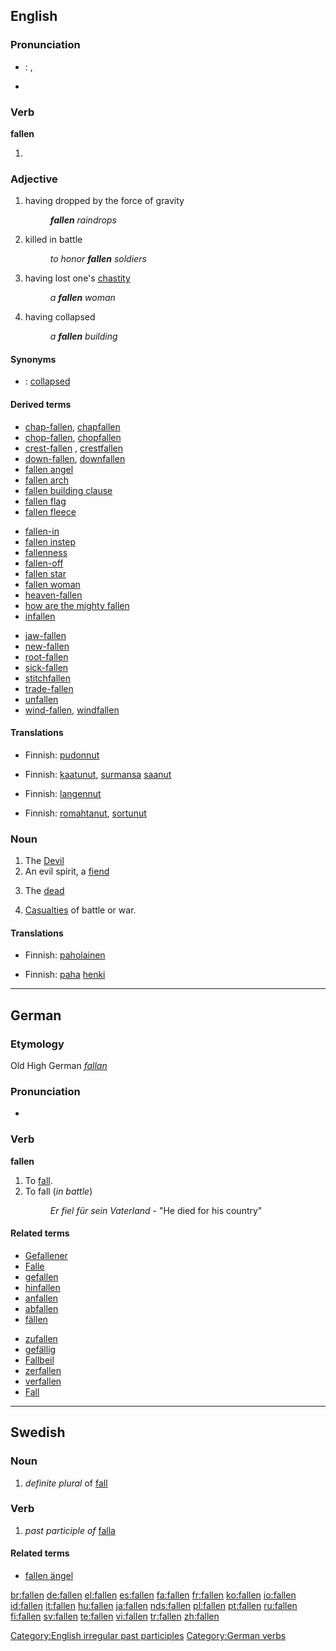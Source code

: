 {{see|fällen}}
==English==

===Pronunciation===
* {{a|UK}}: {{IPA|/ˈfɔːlən/}}, {{SAMPA|/"fO:l@n/}}
* {{audio|en-us-fallen.ogg|Audio (US)}}

===Verb===
'''fallen'''

# {{past participle of|[[fall]]}}

===Adjective===
{{en-adj|-}}

# having dropped by the force of gravity
#: '''''fallen''' raindrops''
# {{literary}} killed in battle
#: ''to honor '''fallen''' soldiers''
# having lost one's [[chastity]]
#: ''a '''fallen''' woman''
# having collapsed
#: ''a '''fallen''' building''

====Synonyms====
* {{italbrac|having collapsed}}: [[collapsed]]

====Derived terms====
{{rel-top3|Terms derived from the adjective ''fallen''}}
* [[chap-fallen]], [[chapfallen]]
* [[chop-fallen]], [[chopfallen]]
* [[crest-fallen]]<!--older spelling-->, [[crestfallen]]
* [[down-fallen]], [[downfallen]]
* [[fallen angel]]
* [[fallen arch]]
* [[fallen building clause]]
* [[fallen flag]]
* [[fallen fleece]]
{{rel-mid3}}
* [[fallen-in]]
* [[fallen instep]]
* [[fallenness]]
* [[fallen-off]]
* [[fallen star]]
* [[fallen woman]]
* [[heaven-fallen]]
* [[how are the mighty fallen]]
* [[infallen]]
{{rel-mid3}}
* [[jaw-fallen]]
* [[new-fallen]]
* [[root-fallen]]
* [[sick-fallen]]
* [[stitchfallen]]
* [[trade-fallen]]
* [[unfallen]]
* [[wind-fallen]], [[windfallen]]
{{rel-bottom}}

====Translations====
{{trans-top|having dropped by the force of gravity}}
* Finnish: [[pudonnut]]
{{trans-mid}}
{{trans-bottom}}

{{trans-top|killed in battle}}
* Finnish: [[kaatunut]], [[surmansa]] [[saanut]]
{{trans-mid}}
{{trans-bottom}}

{{trans-top|having lost one's chastity}}
* Finnish: [[langennut]]
{{trans-mid}}
{{trans-bottom}}

{{trans-top|having collapsed}}
* Finnish: [[romahtanut]], [[sortunut]]
{{trans-mid}}
{{trans-bottom}}

===Noun===
{{en-noun|fallen}}

# The [[Devil]]
# An evil spirit, a [[fiend]]
# {{pluralonly}} The [[dead]]
# {{pluralonly}} [[casualties|Casualties]] of battle or war.
{{rfex|How are these used, with "the", "a", capitalized ?}}

====Translations====
{{trans-top|the Devil}}
* Finnish: [[paholainen]]
{{trans-mid}}
{{trans-bottom}}

{{trans-top|an evil spirit, a fiend}}
* Finnish: [[paha]] [[henki]]
{{trans-mid}}
{{trans-bottom}}

[[Category:English irregular past participles]]

----

==German==

===Etymology===
Old High German ''[[fallan]]''

===Pronunciation===
*{{audio|De-at-fallen.ogg|audio (Austria)}}

===Verb===
'''fallen'''

# To [[fall]].
# To fall (''in battle'')
#: ''Er fiel für sein Vaterland'' - "He died for his country"<!--(much pathos)-->

====Related terms====
{{top}}
* [[Gefallener]]
* [[Falle]]
* [[gefallen]]
* [[hinfallen]]
* [[anfallen]]
* [[abfallen]]
* [[fällen]]
{{mid}}
* [[zufallen]]
* [[gefällig]]
* [[Fallbeil]]
* [[zerfallen]]
* [[verfallen]]
* [[Fall]]
{{bottom}}

[[Category:German verbs]]

----

==Swedish==

===Noun===
{{infl|sv|noun form}}

# ''definite plural'' of [[fall]] 

===Verb===
{{infl|sv|verb form}}

# ''past participle of'' [[falla]]

====Related terms====
*[[fallen ängel]]

[[br:fallen]]
[[de:fallen]]
[[el:fallen]]
[[es:fallen]]
[[fa:fallen]]
[[fr:fallen]]
[[ko:fallen]]
[[io:fallen]]
[[id:fallen]]
[[it:fallen]]
[[hu:fallen]]
[[ja:fallen]]
[[nds:fallen]]
[[pl:fallen]]
[[pt:fallen]]
[[ru:fallen]]
[[fi:fallen]]
[[sv:fallen]]
[[te:fallen]]
[[vi:fallen]]
[[tr:fallen]]
[[zh:fallen]]